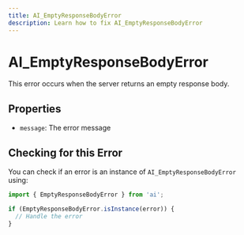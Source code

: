 ---
title: AI_EmptyResponseBodyError
description: Learn how to fix AI_EmptyResponseBodyError
---

# AI_EmptyResponseBodyError

This error occurs when the server returns an empty response body.

## Properties

- `message`: The error message

## Checking for this Error

You can check if an error is an instance of `AI_EmptyResponseBodyError` using:

```typescript
import { EmptyResponseBodyError } from 'ai';

if (EmptyResponseBodyError.isInstance(error)) {
  // Handle the error
}
```

